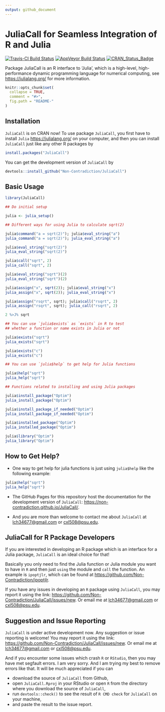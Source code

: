 ```yaml
---
output: github_document
---
```


<!-- README.md is generated from README.Rmd. Please edit that file -->

# JuliaCall for Seamless Integration of R and Julia

[![Travis-CI Build Status](https://travis-ci.org/Non-Contradiction/JuliaCall.svg?branch=master)](https://travis-ci.org/Non-Contradiction/JuliaCall)
[![AppVeyor Build Status](https://ci.appveyor.com/api/projects/status/github/Non-Contradiction/JuliaCall?branch=master&svg=true)](https://ci.appveyor.com/project/Non-Contradiction/JuliaCall)
[![CRAN_Status_Badge](http://www.r-pkg.org/badges/version/JuliaCall)](https://cran.r-project.org/package=JuliaCall)

Package JuliaCall is an R interface to 'Julia',
which is a high-level, high-performance dynamic programming language
for numerical computing, see <https://julialang.org/> for more information.

```r
knitr::opts_chunk$set(
  collapse = TRUE,
  comment = "#>",
  fig.path = "README-"
)
```

## Installation

`JuliaCall` is on CRAN now! To use package `JuliaCall`, you first have to install `Julia`
<https://julialang.org/> on your computer, and then you can install `JuliaCall` just like
any other R packages by
```r
install.packages("JuliaCall")
```

You can get the development version of `JuliaCall` by
```r
devtools::install_github("Non-Contradiction/JuliaCall")
```

## Basic Usage
```r
library(JuliaCall)

## Do initial setup

julia <- julia_setup()

## Different ways for using Julia to calculate sqrt(2)

julia$command("a = sqrt(2)"); julia$eval_string("a")
julia_command("a = sqrt(2)"); julia_eval_string("a")

julia$eval_string("sqrt(2)")
julia_eval_string("sqrt(2)")

julia$call("sqrt", 2)
julia_call("sqrt", 2)

julia$eval_string("sqrt")(2)
julia_eval_string("sqrt")(2)

julia$assign("x", sqrt(2)); julia$eval_string("x")
julia_assign("x", sqrt(2)); julia_eval_string("x")

julia$assign("rsqrt", sqrt); julia$call("rsqrt", 2)
julia_assign("rsqrt", sqrt); julia_call("rsqrt", 2)

2 %>J% sqrt

## You can use `julia$exists` as `exists` in R to test
## whether a function or name exists in Julia or not

julia$exists("sqrt")
julia_exists("sqrt")

julia$exists("c")
julia_exists("c")

## You can use `julia$help` to get help for Julia functions

julia$help("sqrt")
julia_help("sqrt")

## Functions related to installing and using Julia packages

julia$install_package("Optim")
julia_install_package("Optim")

julia$install_package_if_needed("Optim")
julia_install_package_if_needed("Optim")

julia$installed_package("Optim")
julia_installed_package("Optim")

julia$library("Optim")
julia_library("Optim")
```

## How to Get Help?

- One way to get help for julia functions is just using `julia$help` like the following example:

```r
julia$help("sqrt")
julia_help("sqrt")
```

- The GitHub Pages for this repository host the documentation for the development
version of `JuliaCall`: <https://non-contradiction.github.io/JuliaCall/>.

- And you are more than welcome to contact me about `JuliaCall`
at <lch34677@gmail.com> or <cxl508@psu.edu>.

## JuliaCall for R Package Developers

If you are interested in developing an R package which is an interface for
a Julia package, `JuliaCall` is an ideal choice for that!

Basically you only need to find the Julia function or Julia module you want to have in `R`
and then just `using` the module and `call` the function.
An example is `ipoptjlr`, which can be found at <https://github.com/Non-Contradiction/ipoptjlr>.

If you have any issues in developing an `R` package using `JuliaCall`,
you may report it using the link: <https://github.com/Non-Contradiction/JuliaCall/issues/new>.
Or email me at <lch34677@gmail.com> or <cxl508@psu.edu>.

## Suggestion and Issue Reporting

`JuliaCall` is under active development now.
Any suggestion or issue reporting is welcome!
You may report it using the link: <https://github.com/Non-Contradiction/JuliaCall/issues/new>.
Or email me at <lch34677@gmail.com> or <cxl508@psu.edu>.

And if you encounter some issues which crash `R` or `RStudio`,
then you may have met segfault errors. 
I am very sorry.
And I am trying my best to remove errors like that.
It will be much appreciated if you can 

- download the source of `JuliaCall` from Github, 
- open `JuliaCall.Rproj` in your RStudio or open `R` from the directory where you download the source of `JuliaCall`,
- run `devtools::check()` to see the result of `R CMD check` for `JuliaCall` on your machine,
- and paste the result to the issue report.

